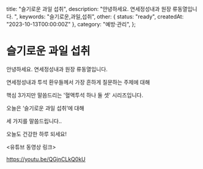   title: "슬기로운 과일 섭취",
  description: "안녕하세요. 연세정성내과 원장 류동열입니다. ",
  keywords: "슬기로운,과일,섭취",
  other: { status: "ready", createdAt: "2023-10-13T00:00:00Z" },
  category: "예방·관리",
};

# 슬기로운 과일 섭취

안녕하세요. 연세정성내과 원장 류동열입니다.

연세정성내과 투석 환우들께서 가장 흔하게 질문하는 주제에 대해

핵심 3가지만 말씀드리는 '혈액투석 하나 둘 셋' 시리즈입니다.

오늘은 ‘슬기로운 과일 섭취’에 대해

세 가지를 말씀드립니다..

오늘도 건강한 하루 되세요!

&lt;유튜브 동영상 링크&gt;

https://youtu.be/QGjnCLkQ0kU
